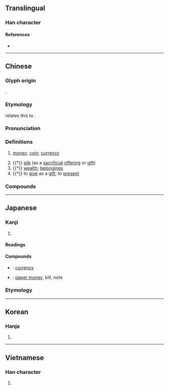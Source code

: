 {{also|币}}
{{character info}}
==Translingual==

===Han character===
{{Han char|rn=50|rad=巾|as=12|sn=15|four=98227|canj=FKLB|ids=⿱敝巾}}

====References====
* {{Han ref|kx=0337.020|dkj=09088|dj=0644.010|hdz=10753.010|uh=5E63|ud=24163|bh=B9F4|bd=47604}}

----

==Chinese==
{{zh-forms|s=币}}

===Glyph origin===
{{Han etym}}
{{Han compound|敝|巾|c1=p|c2=s|t2=towel|ls=psc}}.

===Etymology===
{{zh-ref|Wang (1982)}} relates this to {{och-l|帛|silk}}.

===Pronunciation===
{{zh-pron
|m=bì
|m-s=bi4
|c=bai6
|c-t=bai5
|g=pi5
|h=pfs=pi;gd=bi4
|j=bi3
|mb=bī
|md=bê
|mn=xm,tw:pè/xm,qz,twv:pē/zz:pī
|mn-t=bi6
|w=3bi
|x=bei4
|ma=y
|mc=y
|oc=y
|cat=n,v
}}

===Definitions===
{{zh-hanzi}}

# [[money]]; [[coin]]; [[currency]]
#: {{zh-syn|錢}}
#: {{zh-x|金幣|gold '''coin'''}}
#: {{zh-x|紙幣|banknote}}
#: {{zh-x|港幣|Hong Kong dollar}}
# {{†}} [[silk]] (as a [[sacrificial]] [[offering]] or [[gift]])
# {{†}} [[wealth]]; [[belonging]]s
# {{†}} to [[give]] as a [[gift]]; to [[present]]

===Compounds===
{{zh-der|貨幣|港幣|硬幣|外幣|紙幣|金幣|錢幣|幣值|銀幣|法幣|澳幣|人民幣|代幣|偽幣|儲備貨幣|儲幣|冥幣|刀幣|制幣|加密貨幣|加幣|劣幣驅逐良幣|卑辭厚幣|單一貨幣|變造幣|古幣|國際貨幣|國際貨幣基金|國際貨幣基金會|國際貨幣基金組織|幣別|幣制|幣制改革|投幣|投幣口|投硬幣|新臺幣|本位貨幣|本幣|歐洲貨幣|比特幣|泉幣|法定貨幣|流通貨幣|電子貨幣|百度幣|硬幣坯|硬貨幣|貨幣主義|貨幣交換|貨幣供應量|貨幣兌換|貨幣升值|貨幣單位|貨幣危機|貨幣回籠|貨幣地租|貨幣工資|貨幣市場|貨幣平價|貨幣政策|貨幣流通量|貨幣貶值|貨幣資本|贗幣|軟幣|輔幣|邊幣|通用貨幣|造幣廠|錢幣學|銅幣|鑄幣|鑄幣權|鎳幣|三幣|上幣|下幣|中幣|侑幣|入幣|公幣|六幣|冀南幣|卑禮厚幣|卑辭重幣|厚幣|受幣|嘉幣|器幣|國幣|圭幣|夕幣|奉幣|奩幣|委幣|娉幣|婚幣|寄幣|寶幣|布幣|幣儀|幣器|幣帛|幣泉|幣法|幣爵|幣物|幣獻|幣玉|幣籍|幣聘|幣號|幣財|幣貢|幣重言甘|幣錦|幣餘|幣馬|幣齎|彩幣|徵幣|息幣|慶幣|搏幣|摯幣|斥幣|方幣|旅幣|旌幣|書幣|束幣|杯幣|楮幣|正幣|歲幣|牲幣|犧幣|玉幣|珍幣|珪幣|琛幣|瑤幣|生幣|發幣|白鹿幣|白鹿皮幣|皮幣|祝幣|祝幣史辭|禮幣|私幣|筐幣|納幣|綵幣|纁幣|羔幣|聘幣|職幣|袁頭幣|貝幣|財幣|貲幣|賄幣|資幣|賦幣|質幣|贄幣|贊幣|走幣|車幣|軌幣|輔助貨幣|輸幣|農幣|通幣|遣幣|遺幣|酬幣|采幣|釋幣|重幣|量幣|鈔幣|錦幣|雁幣|青幣|靡幣|香幣|馬幣|馳幣|鬼幣|鹿幣|龍幣|龜幣}}

----

==Japanese==

===Kanji===
{{ja-kanji|grade=c|rs=巾12}}

# {{rfdef|ja|sort=巾12}}

====Readings====
{{ja-readings
|goon=べ
|kanon=へい
|kun=ぬさ-, みてぐら-, ぜに-, たから
}}

====Compounds====
* {{ja-r|貨幣|かへい}}: [[currency]]
* {{ja-r|紙幣|しへい}}: [[paper money]], bill, note

===Etymology===
{{ja-kanjitab|ぬさ|yomi=k}}
{{ja-see|ぬさ}}

----

==Korean==

===Hanja===
{{ko-hanja|hangeul=폐|mr=p'ye}}

# {{rfdef|ko|sort=巾12}}

----

==Vietnamese==

===Han character===
{{vi-readings|reading=tệ, giẻ|rs=巾12}}

# {{rfdef|vi}}